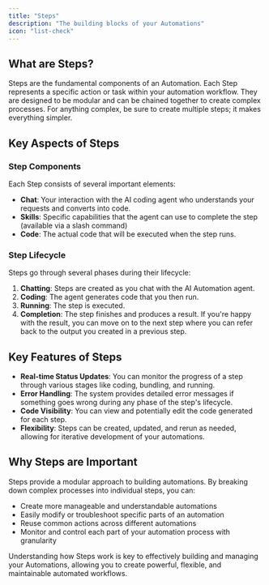```yaml
---
title: "Steps"
description: "The building blocks of your Automations"
icon: "list-check"
---
```


## What are Steps?

Steps are the fundamental components of an Automation. Each Step represents a specific action or task within your automation workflow. They are designed to be modular and can be chained together to create complex processes. For anything complex, be sure to create multiple steps; it makes everything simpler. 

## Key Aspects of Steps

### Step Components

Each Step consists of several important elements:

- **Chat**: Your interaction with the AI coding agent who understands your requests and converts into code.
- **Skills**: Specific capabilities that the agent can use to complete the step (available via a slash command)
- **Code**: The actual code that will be executed when the step runs.

### Step Lifecycle

Steps go through several phases during their lifecycle:

1. **Chatting**: Steps are created as you chat with the AI Automation agent.
2. **Coding**: The agent generates code that you then run.
4. **Running**: The step is executed.
5. **Completion**: The step finishes and produces a result. If you're happy with the result, you can move on to the next step where you can refer back to the output you created in a previous step.

## Key Features of Steps

- **Real-time Status Updates**: You can monitor the progress of a step through various stages like coding, bundling, and running.
- **Error Handling**: The system provides detailed error messages if something goes wrong during any phase of the step's lifecycle.
- **Code Visibility**: You can view and potentially edit the code generated for each step.
- **Flexibility**: Steps can be created, updated, and rerun as needed, allowing for iterative development of your automations.

## Why Steps are Important

Steps provide a modular approach to building automations. By breaking down complex processes into individual steps, you can:

- Create more manageable and understandable automations
- Easily modify or troubleshoot specific parts of an automation
- Reuse common actions across different automations
- Monitor and control each part of your automation process with granularity

Understanding how Steps work is key to effectively building and managing your Automations, allowing you to create powerful, flexible, and maintainable automated workflows.
